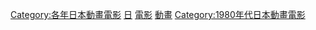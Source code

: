 {{Yearnav|日本動畫電影}}

[[Category:各年日本動畫電影|Category:各年日本動畫電影]]
[[Category:1983年動畫電影|日]]
[[Category:1983年日本動畫作品|電影]]
[[Category:1983年日本電影作品|動畫]]
[[Category:1980年代日本動畫電影|Category:1980年代日本動畫電影]]